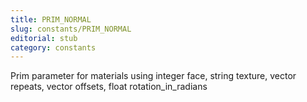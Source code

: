 ```yaml
---
title: PRIM_NORMAL
slug: constants/PRIM_NORMAL
editorial: stub
category: constants
---
```


<LSLConstant name="PRIM_NORMAL"/>

Prim parameter for materials using integer face, string texture, vector repeats, vector offsets, float rotation_in_radians
